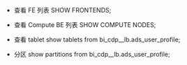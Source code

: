- 查看 FE 列表
  SHOW FRONTENDS;

- 查看 Compute BE 列表
  SHOW COMPUTE NODES;

- 查看 tablet
  show tablets from bi_cdp__lb.ads_user_profile;

- 分区
  show partitions from bi_cdp__lb.ads_user_profile;
